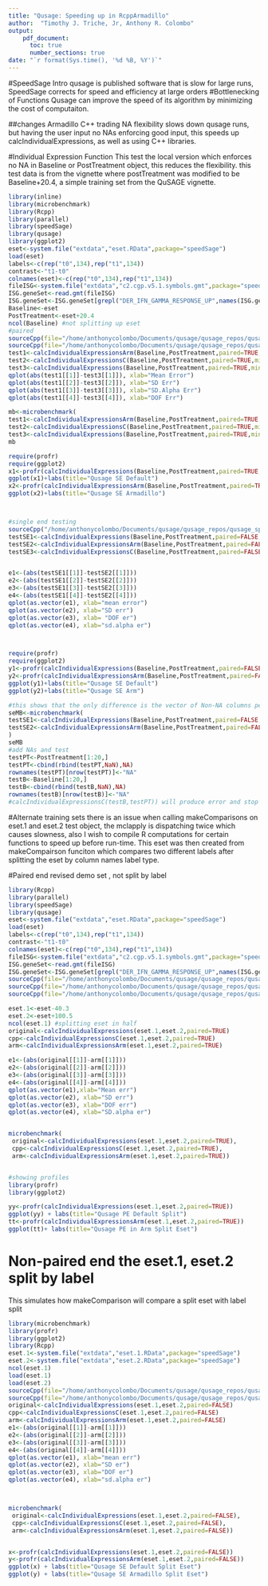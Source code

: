 ```yaml
---
title: "Qusage: Speeding up in RcppArmadillo"
author:  "Timothy J. Triche, Jr, Anthony R. Colombo"
output: 
    pdf_document:
      toc: true
      number_sections: true
date: "`r format(Sys.time(), '%d %B, %Y')`"
---
```


#SpeedSage Intro
qusage is published software that is slow for large runs, SpeedSage corrects for speed and efficiency at large orders
#Bottlenecking of Functions
Qusage can improve the speed of its algorithm by minimizing the cost of computaiton.

##changes Armadillo C++ 
trading NA flexibility slows down qusage runs, but having the user input no NAs enforcing good input, this speeds up calcIndividualExpressions, as well as using C++ libraries.

#Individual Expression Function
This test the local version which enforces no NA in Baseline or PostTreatment object, this reduces the flexibility. this test data is from the vignette where postTreatment was modified to be Baseline+20.4, a simple training set from the QuSAGE vignette.

```r
library(inline)
library(microbenchmark)
library(Rcpp)
library(parallel)
library(speedSage)
library(qusage)
library(ggplot2)
eset<-system.file("extdata","eset.RData",package="speedSage")
load(eset)
labels<-c(rep("t0",134),rep("t1",134))
contrast<-"t1-t0"
colnames(eset)<-c(rep("t0",134),rep("t1",134))
fileISG<-system.file("extdata","c2.cgp.v5.1.symbols.gmt",package="speedSage")
ISG.geneSet<-read.gmt(fileISG)
ISG.geneSet<-ISG.geneSet[grepl("DER_IFN_GAMMA_RESPONSE_UP",names(ISG.geneSet))]
Baseline<-eset
PostTreatment<-eset+20.4
ncol(Baseline) #not splitting up eset
#paired
sourceCpp(file="/home/anthonycolombo/Documents/qusage/qusage_repos/qusage_speed/R/sigmaArm.cpp")
sourceCpp(file="/home/anthonycolombo/Documents/qusage/qusage_repos/qusage_speed/R/sigmasCpp.cpp")
test1<-calcIndividualExpressionsArm(Baseline,PostTreatment,paired=TRUE,min.variance.factor=10^-6)
test2<-calcIndividualExpressionsC(Baseline,PostTreatment,paired=TRUE,min.variance.factor=10^-6)
test3<-calcIndividualExpressions(Baseline,PostTreatment,paired=TRUE,min.variance.factor=10^-6,na.rm=TRUE)
qplot(abs(test1[[1]]-test3[[1]]), xlab="Mean Error")
qplot(abs(test1[[2]]-test3[[2]]), xlab="SD Err") 
qplot(abs(test1[[3]]-test3[[3]]), xlab="SD.Alpha Err")
qplot(abs(test1[[4]]-test3[[4]]), xlab="DOF Err")

mb<-microbenchmark(
test1<-calcIndividualExpressionsArm(Baseline,PostTreatment,paired=TRUE,min.variance.factor=10^-6),
test2<-calcIndividualExpressionsC(Baseline,PostTreatment,paired=TRUE,min.variance.factor=10^-6),
test3<-calcIndividualExpressions(Baseline,PostTreatment,paired=TRUE,min.variance.factor=10^-6,na.rm=TRUE))
mb

require(profr)
require(ggplot2)
x1<-profr(calcIndividualExpressions(Baseline,PostTreatment,paired=TRUE,min.variance.factor=10^-6,na.rm=TRUE))
ggplot(x1)+labs(title="Qusage SE Default")
x2<-profr(calcIndividualExpressionsArm(Baseline,PostTreatment,paired=TRUE,min.variance.factor=10^-6))
ggplot(x2)+labs(title="Qusage SE Armadillo")



#single end testing
sourceCpp("/home/anthonycolombo/Documents/qusage/qusage_repos/qusage_speed/R/sigmaSingle.cpp")
testSE1<-calcIndividualExpressions(Baseline,PostTreatment,paired=FALSE,min.variance.factor=10^-6,na.rm=TRUE)
testSE2<-calcIndividualExpressionsArm(Baseline,PostTreatment,paired=FALSE,min.variance.factor=10^-6)
testSE3<-calcIndividualExpressionsC(Baseline,PostTreatment,paired=FALSE,min.variance.factor=10^-6)


e1<-(abs(testSE1[[1]]-testSE2[[1]]))
e2<-(abs(testSE1[[2]]-testSE2[[2]]))
e3<-(abs(testSE1[[3]]-testSE2[[3]]))
e4<-(abs(testSE1[[4]]-testSE2[[4]]))
qplot(as.vector(e1), xlab="mean error")
qplot(as.vector(e2), xlab="SD err")
qplot(as.vector(e3), xlab= "DOF er")
qplot(as.vector(e4), xlab="sd.alpha er")



require(profr)
require(ggplot2)
y1<-profr(calcIndividualExpressions(Baseline,PostTreatment,paired=FALSE,min.variance.factor=10^-6,na.rm=TRUE))
y2<-profr(calcIndividualExpressionsArm(Baseline,PostTreatment,paired=FALSE,min.variance.factor=10^-6))
ggplot(y1)+labs(title="Qusage SE Default")
ggplot(y2)+labs(title="Qusage SE Arm")

#this shows that the only difference is the vector of Non-NA columns per each row; which is the same as the number of columns if no-na is enforced.
seMB<-microbenchmark(
testSE1<-calcIndividualExpressions(Baseline,PostTreatment,paired=FALSE,min.variance.factor=10^-6,na.rm=TRUE),
testSE2<-calcIndividualExpressionsArm(Baseline,PostTreatment,paired=FALSE,min.variance.factor=10^-6)
) 
seMB 
#add NAs and test
testPT<-PostTreatment[1:20,]
testPT<-cbind(rbind(testPT,NaN),NA)
rownames(testPT)[nrow(testPT)]<-"NA"
testB<-Baseline[1:20,]
testB<-cbind(rbind(testB,NaN),NA)
rownames(testB)[nrow(testB)]<-"NA"
#calcIndividualExpressionsC(testB,testPT)) will produce error and stop if NA
```

#Alternate training sets
there is an issue when calling makeComparisons on eset.1 and eset.2 test object, the mclapply is dispatching twice which causes slowness, also I wish to compile R computations for certain functions to speed up before run-time.  This eset was then created from makeCompairson funciton which compares two different labels after splitting the eset by column names label type.  

#Paired end revised demo set , not split by label
```r
library(Rcpp)
library(parallel)
library(speedSage)
library(qusage)
eset<-system.file("extdata","eset.RData",package="speedSage")
load(eset)
labels<-c(rep("t0",134),rep("t1",134))
contrast<-"t1-t0"
colnames(eset)<-c(rep("t0",134),rep("t1",134))
fileISG<-system.file("extdata","c2.cgp.v5.1.symbols.gmt",package="speedSage")
ISG.geneSet<-read.gmt(fileISG)
ISG.geneSet<-ISG.geneSet[grepl("DER_IFN_GAMMA_RESPONSE_UP",names(ISG.geneSet))]
sourceCpp(file="/home/anthonycolombo/Documents/qusage/qusage_repos/qusage_speed/R/sigmasCpp.cpp")
sourceCpp(file="/home/anthonycolombo/Documents/qusage/qusage_repos/qusage_speed/R/sigmaArm.cpp")
sourceCpp(file="/home/anthonycolombo/Documents/qusage/qusage_repos/qusage_speed/R/sigmaSingle.cpp")

eset.1<-eset-40.3
eset.2<-eset+100.5
ncol(eset.1) #splitting eset in half
original<-calcIndividualExpressions(eset.1,eset.2,paired=TRUE)
cpp<-calcIndividualExpressionsC(eset.1,eset.2,paired=TRUE)
arm<-calcIndividualExpressionsArm(eset.1,eset.2,paired=TRUE)

e1<-(abs(original[[1]]-arm[[1]]))
e2<-(abs(original[[2]]-arm[[2]]))
e3<-(abs(original[[3]]-arm[[3]]))
e4<-(abs(original[[4]]-arm[[4]]))
qplot(as.vector(e1),xlab="Mean err")
qplot(as.vector(e2), xlab="SD err")
qplot(as.vector(e3), xlab="DOF err")
qplot(as.vector(e4), xlab="SD.alpha er")


microbenchmark(
 original<-calcIndividualExpressions(eset.1,eset.2,paired=TRUE),
 cpp<-calcIndividualExpressionsC(eset.1,eset.2,paired=TRUE),
 arm<-calcIndividualExpressionsArm(eset.1,eset.2,paired=TRUE))


#showing profiles
library(profr)
library(ggplot2)

yy<-profr(calcIndividualExpressions(eset.1,eset.2,paired=TRUE))
ggplot(yy) + labs(title="Qusage PE Default Split")
tt<-profr(calcIndividualExpressionsArm(eset.1,eset.2,paired=TRUE))
ggplot(tt)+ labs(title="Qusage PE in Arm Split Eset")

```





# Non-paired end the eset.1, eset.2 split by label
  This simulates how makeComparison will compare a split eset with label split
```r
library(microbenchmark)
library(profr)
library(ggplot2)
library(Rcpp)
eset.1<-system.file("extdata","eset.1.RData",package="speedSage")
eset.2<-system.file("extdata","eset.2.RData",package="speedSage")
ncol(eset.1)
load(eset.1)
load(eset.2)
sourceCpp(file="/home/anthonycolombo/Documents/qusage/qusage_repos/qusage_speed/R/sigmasCpp.cpp")
sourceCpp(file="/home/anthonycolombo/Documents/qusage/qusage_repos/qusage_speed/R/sigmaArm.cpp")
original<-calcIndividualExpressions(eset.1,eset.2,paired=FALSE)
cpp<-calcIndividualExpressionsC(eset.1,eset.2,paired=FALSE)
arm<-calcIndividualExpressionsArm(eset.1,eset.2,paired=FALSE)
e1<-(abs(original[[1]]-arm[[1]]))
e2<-(abs(original[[2]]-arm[[2]]))
e3<-(abs(original[[3]]-arm[[3]]))
e4<-(abs(original[[4]]-arm[[4]]))
qplot(as.vector(e1), xlab="mean err")
qplot(as.vector(e2), xlab="SD er")
qplot(as.vector(e3), xlab="DOF er")
qplot(as.vector(e4), xlab="sd.alpha er")



microbenchmark(
 original<-calcIndividualExpressions(eset.1,eset.2,paired=FALSE),
 cpp<-calcIndividualExpressionsC(eset.1,eset.2,paired=FALSE),
 arm<-calcIndividualExpressionsArm(eset.1,eset.2,paired=FALSE))


x<-profr(calcIndividualExpressions(eset.1,eset.2,paired=FALSE))
y<-profr(calcIndividualExpressionsArm(eset.1,eset.2,paired=FALSE))
ggplot(x) + labs(title="Qusage SE Default Split Eset")
ggplot(y) + labs(title="Qusage SE Armadillo Split Eset")


```



